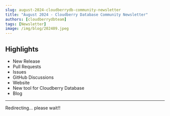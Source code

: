 ```yaml
---
slug: august-2024-cloudberrydb-community-newsletter
title: "August 2024 - Cloudberry Database Community Newsletter"
authors: [cloudberrydbteam]
tags: [Newsletter]
image: /img/blog/202409.jpeg
---
```


## Highlights

- New Release
- Pull Requests
- Issues
- GitHub Discussions
- Website
- New tool for Cloudberry Database
- Blog

---


<Redirect url="https://github.com/orgs/cloudberrydb/discussions/626">Redirecting... please wait!! </Redirect>

